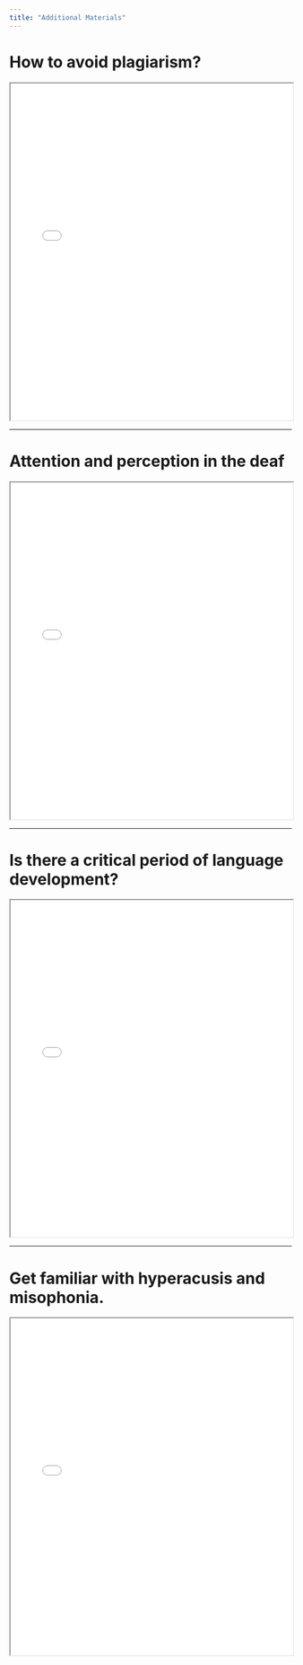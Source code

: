```yaml
---
title: "Additional Materials"
---
```


# How to avoid plagiarism?

<iframe src="../notes/plagiarism.pdf" width="100%" height="600px"></iframe>

***

# Attention and perception in the deaf

<iframe src="../notes/prasad2017.pdf" width="100%" height="600px"></iframe>

***

# Is there a critical period of language development?

<iframe src="../notes/scovel2000.pdf" width="100%" height="600px"></iframe>

***

# Get familiar with hyperacusis and misophonia.

<iframe src="../notes/misophonia.pdf" width="100%" height="600px"></iframe>
